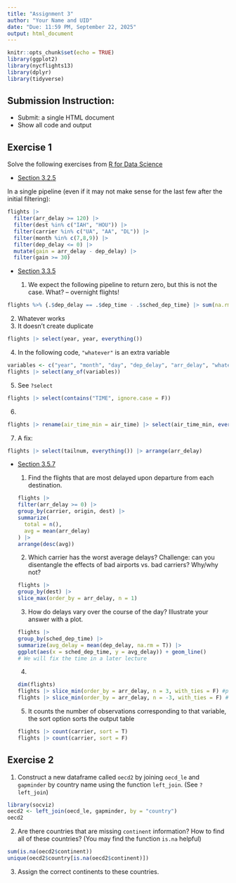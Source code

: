 ```yaml
---
title: "Assignment 3"
author: "Your Name and UID"
date: "Due: 11:59 PM, September 22, 2025"
output: html_document
---
```


```r
knitr::opts_chunk$set(echo = TRUE)
library(ggplot2)
library(nycflights13)
library(dplyr)
library(tidyverse)
```


## Submission Instruction:

- Submit: a single HTML document
- Show all code and output


## Exercise 1

Solve the following exercises from [R for Data Science](https://r4ds.hadley.nz/)

- [Section 3.2.5](https://r4ds.hadley.nz/data-transform.html#exercises)

In a single pipeline (even if it may not make sense for the last few after the initial filtering):

```r
flights |> 
  filter(arr_delay >= 120) |>
  filter(dest %in% c("IAH", "HOU")) |>
  filter(carrier %in% c("UA", "AA", "DL")) |>
  filter(month %in% c(7,8,9)) |> 
  filter(dep_delay <= 0) |> 
  mutate(gain = arr_delay - dep_delay) |> 
  filter(gain >= 30)
```

- [Section 3.3.5](https://r4ds.hadley.nz/data-transform.html#exercises-1)

  1. We expect the following pipeline to return zero, but this is not the case. What? -- overnight flights! 

```r
flights %>% {.$dep_delay == .$dep_time - .$sched_dep_time} |> sum(na.rm = T)
```
  2. Whatever works
  3. It doesn't create duplicate
```r
flights |> select(year, year, everything())
```

  4. In the following code, `"whatever"` is an extra variable
```r
variables <- c("year", "month", "day", "dep_delay", "arr_delay", "whatever")
flights |> select(any_of(variables))
```
  
  5. See `?select`
```r
flights |> select(contains("TIME", ignore.case = F))
```
  6. 
```r
flights |> rename(air_time_min = air_time) |> select(air_time_min, everything())
```

  7. A fix:
```r
flights |> select(tailnum, everything()) |> arrange(arr_delay)
```
  

- [Section 3.5.7](https://r4ds.hadley.nz/data-transform.html#exercises-2)

  1. Find the flights that are most delayed upon departure from each destination.
```r
flights |> 
  filter(arr_delay >= 0) |>
  group_by(carrier, origin, dest) |> 
  summarize(
    total = n(), 
    avg = mean(arr_delay)
  ) |> 
  arrange(desc(avg))
```

  2. Which carrier has the worst average delays? Challenge: can you disentangle the effects of bad airports vs. bad carriers? Why/why not? 
```r
flights |> 
  group_by(dest) |> 
  slice_max(order_by = arr_delay, n = 1)
```
  
  3. How do delays vary over the course of the day? Illustrate your answer with a plot.
```r
flights |> 
  group_by(sched_dep_time) |> 
  summarize(avg_delay = mean(dep_delay, na.rm = T)) |> 
  ggplot(aes(x = sched_dep_time, y = avg_delay)) + geom_line()
# We will fix the time in a later lecture
```
  
  4. 
```r
dim(flights)
flights |> slice_min(order_by = arr_delay, n = 3, with_ties = F) #pick the minimum 3
flights |> slice_min(order_by = arr_delay, n = -3, with_ties = F) # drop the maximum 3
```
  
  5. It counts the number of observations corresponding to that variable, the sort option sorts the output table
```r
flights |> count(carrier, sort = T)
flights |> count(carrier, sort = F)
```
  
  
## Exercise 2

1. Construct a new dataframe called `oecd2` by joining `oecd_le` and `gapminder` by country name using the function `left_join`. (See `?left_join`)
```r
library(socviz)
oecd2 <- left_join(oecd_le, gapminder, by = "country")
oecd2
```

2. Are there countries that are missing `continent` information? How to find all of these countries? (You may find the function `is.na` helpful)
```r
sum(is.na(oecd2$continent))
unique(oecd2$country[is.na(oecd2$continent)])
```

3. Assign the correct continents to these countries.


